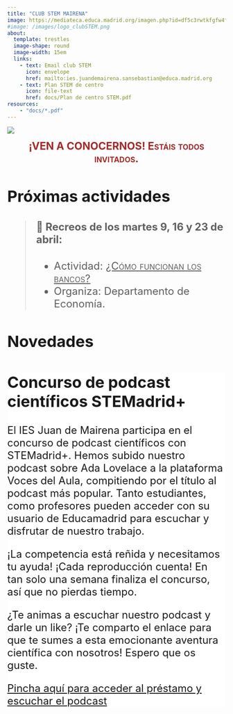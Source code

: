 ```yaml
---
title: "CLUB STEM MAIRENA"
image: https://mediateca.educa.madrid.org/imagen.php?id=df5c3rwtkfgfw4fv&type=2&m=550
#image: /images/logo_clubSTEM.png
about: 
  template: trestles
  image-shape: round
  image-width: 15em
  links: 
    - text: Email club STEM
      icon: envelope
      href: mailto:ies.juandemairena.sansebastian@educa.madrid.org
    - text: Plan STEM de centro
      icon: file-text
      href: docs/Plan de centro STEM.pdf
resources:
    - "docs/*.pdf"
---
```


![](images/juanDeMairena-01.png){fig-alt="Foto entrada IES Juan de Mairena"}

<center><font size=+2><font color="brown">[**¡VEN A CONOCERNOS! Estáis todos invitados.**]{.smallcaps}</font></center>

## Próximas actividades

> #### 💸 Recreos de los martes 9, 16 y 23 de abril:
>
> -   Actividad: [[¿Cómo funcionan los bancos?]{.underline}]{.smallcaps}
> -   Organiza: Departamento de Economía.

## Novedades

::: {.callout-important style="background: white"}
## Concurso de podcast científicos STEMadrid+

El IES Juan de Mairena participa en el concurso de podcast científicos con STEMadrid+. Hemos subido nuestro podcast sobre Ada Lovelace a la plataforma Voces del Aula, compitiendo por el título al podcast más popular. Tanto estudiantes, como profesores pueden acceder con su usuario de Educamadrid para escuchar y disfrutar de nuestro trabajo.

¡La competencia está reñida y necesitamos tu ayuda! ¡Cada reproducción cuenta! En tan solo una semana finaliza el concurso, así que no pierdas tiempo.

¿Te animas a escuchar nuestro podcast y darle un like? ¡Te comparto el enlace para que te sumes a esta emocionante aventura científica con nosotros! Espero que os guste.

[Pincha aquí para acceder al préstamo y escuchar el podcast](https://stemadridplus.educa.madrid.org/info/caminantes-del-mas-alla-ada-lovelace-00201163)
:::

<!-- ::: {.callout-important style="background: white"} -->

<!-- ## Para los martes 19 de diciembre de 2023 -->

<!-- Material necesario: -->

<!-- -   Tijeras. -->

<!-- -   Pegamento o cola blanca. -->

<!-- -   Una huevera vacía, de una docena de huevos distribuidos en dos filas de seis. -->

<!-- Si no dispones de alguno de estos materiales, se administrarán en el taller. -->

<!-- ::: -->

